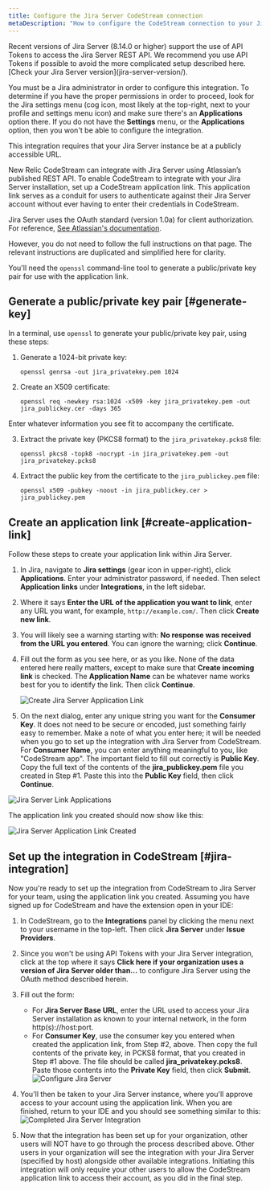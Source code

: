 ```yaml
---
title: Configure the Jira Server CodeStream connection
metaDescription: "How to configure the CodeStream connection to your Jira server."
---
```


<Callout variant="caution">
Recent versions of Jira Server (8.14.0 or higher) support the use of API Tokens to access the Jira Server REST API. We recommend you use API Tokens if possible to avoid the more complicated setup described here. [Check your Jira Server version](jira-server-version/).

You must be a Jira administrator in order to configure this integration. To determine if you have the proper permissions in order to proceed, look for the Jira settings menu (cog icon, most likely at the top-right, next to your profile and settings menu icon) and make sure there's an **Applications** option there. If you do not have the **Settings** menu, or the **Applications** option, then you won't be able to configure the integration.

This integration requires that your Jira Server instance be at a publicly accessible URL.
</Callout>

New Relic CodeStream can integrate with Jira Server using Atlassian’s published REST API. To enable CodeStream to integrate with your Jira Server installation, set up a CodeStream application link. This application link serves as a conduit for users to authenticate against their Jira Server account without ever having to enter their credentials in CodeStream.

Jira Server uses the OAuth standard (version 1.0a) for client authorization. For reference, [See Atlassian's documentation](https://developer.atlassian.com/server/jira/platform/oauth/). 

However, you do not need to follow the full instructions on that page. The relevant instructions are duplicated and simplified here for clarity. 

You'll need the `openssl` command-line tool to generate a public/private key pair for use with the application link.

## Generate a public/private key pair [#generate-key]

In a terminal, use `openssl` to generate your public/private key pair, using these steps:

1. Generate a 1024-bit private key:

    ```
    openssl genrsa -out jira_privatekey.pem 1024
    ```

2. Create an X509 certificate:

    ```
    openssl req -newkey rsa:1024 -x509 -key jira_privatekey.pem -out jira_publickey.cer -days 365
    ```

  Enter whatever information you see fit to accompany the certificate.

3. Extract the private key (PKCS8 format) to the `jira_privatekey.pcks8` file:

    ```
    openssl pkcs8 -topk8 -nocrypt -in jira_privatekey.pem -out jira_privatekey.pcks8
    ```

4. Extract the public key from the certificate to the `jira_publickey.pem` file:

    ```
    openssl x509 -pubkey -noout -in jira_publickey.cer > jira_publickey.pem
    ```

## Create an application link [#create-application-link]

Follow these steps to create your application link within Jira Server.

1. In Jira, navigate to **Jira settings** (gear icon in upper-right), click **Applications**. Enter your administrator password, if needed. Then select **Application links** under **Integrations**, in the left sidebar.
2. Where it says **Enter the URL of the application you want to link**, enter any URL you want, for example, `http://example.com/`. Then click **Create new link**.
3. You will likely see a warning starting with: **No response was received from the URL you entered**. You can ignore the warning; click **Continue**.
4. Fill out the form as you see here, or as you like. None of the data entered here really matters, except to make sure that **Create incoming link** is checked. The **Application Name** can be whatever name works best for you to identify the link. Then click **Continue**.

    ![Create Jira Server Application Link](/images/CreateJiraServerApplicationLink1.png)

5. On the next dialog, enter any unique string you want for the **Consumer Key**. It does not need to be secure or encoded, just something fairly easy to remember. Make a note of what you enter here; it will be needed when you go to set up the integration with Jira Server from CodeStream. For **Consumer Name**, you can enter anything meaningful to you, like "CodeStream app". The important field to fill out correctly is **Public Key**. Copy the full text of the contents of the **jira_publickey.pem** file you created in Step #1. Paste this into the **Public Key** field, then click **Continue**.

![Jira Server Link Applications](/images/JiraServerLinkApplications1.png)

The application link you created should now show like this:

![Jira Server Application Link Created](/images/JiraServerApplicationLinkCreated1.png)

## Set up the integration in CodeStream [#jira-integration]

Now you're ready to set up the integration from CodeStream to Jira Server for your team, using the application link you created. Assuming you have signed up for CodeStream and have the extension open in your IDE:

1. In CodeStream, go to the **Integrations** panel by clicking the menu next to your username in the top-left. Then click **Jira Server** under **Issue Providers**.
2. Since you won't be using API Tokens with your Jira Server integration, click at the top where it says **Click here if your organization uses a version of Jira Server older than...** to configure Jira Server using the OAuth method described herein.
3. Fill out the form:
    * For **Jira Server Base URL**, enter the URL used to access your Jira Server installation as known to your internal network, in the form http(s)://host:port. 
    * For **Consumer Key**, use the consumer key you entered when created the application link, from Step #2, above. Then copy the full contents of the private key, in PCKS8 format, that you created in Step #1 above. The file should be called **jira_privatekey.pcks8**. Paste those contents into the **Private Key** field, then click **Submit**.
  ![Configure Jira Server](/images/ConfigureJiraServer1.png)

4. You'll then be taken to your Jira Server instance, where you'll approve access to your account using the application link. When you are finished, return to your IDE and you should see something similar to this:
  ![Completed Jira Server Integration](/images/CompletedJiraServerIntegration1.png)

5. Now that the integration has been set up for your organization, other users will NOT have to go through the process described above. Other users in your organization will see the integration with your Jira Server (specified by host) alongside other available integrations. Initiating this integration will only require your other users to allow the CodeStream application link to access their account, as you did in the final step.
